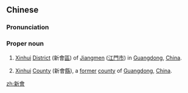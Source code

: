 {{also|新会}}
==Chinese==
{{zh-forms|s=新会|[[new]](ly)|[[meeting]](s)<br>[[gathering]](s)<br>[[association]](s)}}
{{wikipedia|Xinhui District}}
===Pronunciation===
{{zh-pron
|m=	Xīnhuì
|cat=pn
}}
===Proper noun===
{{zh-proper noun}}
# {{lb|zh|geography}} [[Xinhui]] [[district|District]] (新會[[區]]) of [[Jiangmen]] ([[江門]][[市]]) in [[Guangdong]], [[China]].
# {{lb|zh|historical|_|geography}} [[Xinhui]] [[county|County]] (新會[[縣]]), a [[former]] [[county]] of [[Guangdong]], [[China]].

[[zh:新會]]